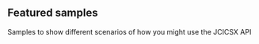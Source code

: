 
## Featured samples

<Row className="resource-card-group">
<Column colMd={4} colLg={4} noGutterSm>
    <ResourceCard
      title="cics-java-jcicsx-samples"
      aspectRatio="2:1"
      actionIcon="arrowRight"
      href="https://github.com/cicsdev/cics-java-jcicsx-samples"
      >

Samples to show different scenarios of how you might use the JCICSX API

  </ResourceCard>
</Column>
</Row>
